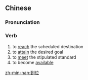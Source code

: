 ==Chinese==
{{zh-forms}}

===Pronunciation===
{{zh-pron
|m=dàowèi
|c=dou3 wai6-2
|mn=kàu-ūi
|cat=v
}}

===Verb===
{{zh-verb}}

# to [[reach]] the scheduled destination
# to [[attain]] the desired goal
# to [[meet]] the stipulated standard
# to become [[available]] {{gloss|of something expected}}

[[zh-min-nan:到位]]